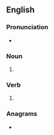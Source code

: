 ==English==

===Pronunciation===
* {{rhymes|en|ɒks}}

===Noun===
{{head|en|noun form}}
# {{plural of|en|hock}}

===Verb===
{{head|en|verb form}}

# {{en-third-person singular of|hock}}

===Anagrams===
* {{anagrams|en|a=chkos|Kosch|Shock|shock}}